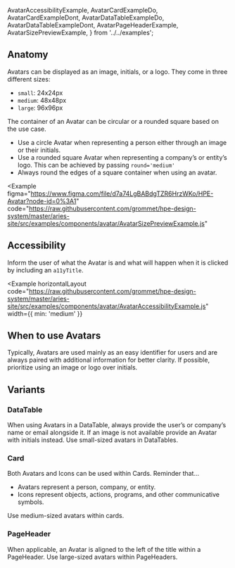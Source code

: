   AvatarAccessibilityExample,
  AvatarCardExampleDo,
  AvatarCardExampleDont,
  AvatarDataTableExampleDo,
  AvatarDataTableExampleDont,
  AvatarPageHeaderExample,
  AvatarSizePreviewExample,
} from '../../examples';

## Anatomy

Avatars can be displayed as an image, initials, or a logo. They come in three different sizes:

- `small`: 24x24px
- `medium`: 48x48px
- `large`: 96x96px

The container of an Avatar can be circular or a rounded square based on the use case.

- Use a circle Avatar when representing a person either through an image or their initials.
- Use a rounded square Avatar when representing a company’s or entity’s logo. This can be achieved by passing `round='medium'`
- Always round the edges of a square container when using an avatar.

<Example
  figma="https://www.figma.com/file/d7a74LgBABdgTZR6HrzWKo/HPE-Avatar?node-id=0%3A1"
  code="https://raw.githubusercontent.com/grommet/hpe-design-system/master/aries-site/src/examples/components/avatar/AvatarSizePreviewExample.js"
>
  <AvatarSizePreviewExample />
</Example>

## Accessibility

Inform the user of what the Avatar is and what will happen when it is clicked by including an `a11yTitle`.

<Example
  horizontalLayout
  code="https://raw.githubusercontent.com/grommet/hpe-design-system/master/aries-site/src/examples/components/avatar/AvatarAccessibilityExample.js"
  width={{ min: 'medium' }}
>
  <AvatarAccessibilityExample />
</Example>

## When to use Avatars

Typically, Avatars are used mainly as an easy identifier for users and are always paired with additional information for better clarity. If possible, prioritize using an image or logo over initials.

## Variants

### DataTable

When using Avatars in a DataTable, always provide the user’s or company’s name or email alongside it. If an image is not available provide an Avatar with initials instead. Use small-sized avatars in DataTables.

<BestPracticeGroup columns="100%">
  <Example
    height="none"
    bestPractice={{
      type: 'do',
      message:
        'Including Avatars here helps the user to quickly scan the table.',
    }}
  >
    <AvatarDataTableExampleDo />
  </Example>
  <Example
    height="none"
    bestPractice={{
      type: 'dont',
      message: `Don't remove an avatar if one is not available. This breaks visual consistency. Instead use initials as a placeholder.`,
    }}
  >
    <AvatarDataTableExampleDont />
  </Example>
</BestPracticeGroup>

### Card

Both Avatars and Icons can be used within Cards. Reminder that...

- Avatars represent a person, company, or entity.
- Icons represent objects, actions, programs, and other communicative symbols.

Use medium-sized avatars within cards.

<BestPracticeGroup>
  <Example
    bestPractice={{
      type: 'do',
      message: 'Pair Avatars and Icons adjacent to relevant content.',
    }}
  >
    <AvatarCardExampleDo />
  </Example>
  <Example
    bestPractice={{
      type: 'dont',
      message: `Don’t stack Avatars and Icons on top of one another. Choose one that is most relevant to the title. In this case, use the document icon over the Avatar. `,
    }}
  >
    <AvatarCardExampleDont />
  </Example>
</BestPracticeGroup>

### PageHeader

When applicable, an Avatar is aligned to the left of the title within a PageHeader. Use large-sized avatars within PageHeaders.

<Example height="medium" pad="small">
  <AvatarPageHeaderExample />
</Example>
